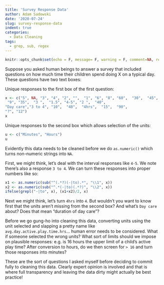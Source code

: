```yaml
---
title: 'Survey Response Data'
author: Adam Sadowski
date: '2020-07-24'
slug: survey-response-data
indent: true
categories:
  - Data Cleaning
tags:
  - grep, sub, regex
---
```

```r
knitr::opts_chunk$set(echo = F, message= F, warning = F, comment=NA, results = "as is", tidy.opts=list(width.cutoff=60), tidy=TRUE)
```
Suppose you asked human beings to answer a survey that included questions on how much time their children spend doing X on a typical day. These questions have two text boxes:

Unique responses to the first box of the first question:

```r
x <- c("5", NA, "3", "4", "2", "",  "1", "6", "8", "60",  "30",  "45",  "7", "20", 
 "9", "35",  "3 ",  "1.5", "4-5", "2 ",  "40", 
"Day care","3 to 4", "10",  "48",  "4hrs",  "15",  "90", 
"?", "12")
x

```

Unique responses to the second box which allows selection of the units:

```r
u <- c("Minutes", "Hours")
u
```

Evidently this data needs to be cleaned before we do `as.numeric()` which turns non-numeric strings into `NA`.

First, we might think, let's deal with the interval responses like `4-5`. We note there's also a response `3 to 4`. We can turn these responses into proper numbers like so:

```r
x1 <- as.numeric(sub("^(.*?)(-|to).*", "\\1", x))
x2 <- as.numeric(sub("^.*(-|to)(.*?)", "\\2", x))
ifelse(grepl("-|to", x), (x1+x2)/2, x)
```

Next we might think, let's turn `4hrs` into `4`. But wouldn't you want to know first that the units aren't missing from the second box? And what's `Day care` about? Does that mean "duration of day care"? 

Before we go gung-ho into cleaning this data, converting units using the unit selected and slapping a pretty name like `avg.day.active.play.time.hrs`... human error needs to be considered. What if someone selected the wrong units? What sort of limits should we impose on plausible responses: e.g. is 16 hours the upper limit of a child's active play time? After conversion to hours, do we then screen for `> 16` and turn those responses into minutes?

These are the sort of questions I asked myself before deciding to commit fully to cleaning this data. Clearly expert opinion is involved and that is where full transparency and leaving the data dirty might actually be best practice!

